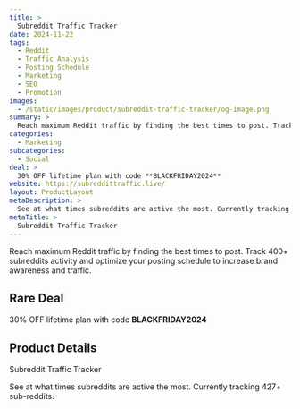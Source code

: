 ```yaml
---
title: >
  Subreddit Traffic Tracker
date: 2024-11-22
tags:
  - Reddit
  - Traffic Analysis
  - Posting Schedule
  - Marketing
  - SEO
  - Promotion
images:
  - /static/images/product/subreddit-traffic-tracker/og-image.png
summary: >
  Reach maximum Reddit traffic by finding the best times to post. Track 400+ subreddits activity and optimize your posting schedule to increase brand awareness and traffic.
categories:
  - Marketing
subcategories:
  - Social
deal: >
  30% OFF lifetime plan with code **BLACKFRIDAY2024**
website: https://subreddittraffic.live/
layout: ProductLayout
metaDescription: >
  See at what times subreddits are active the most. Currently tracking 427+ sub-reddits.
metaTitle: >
  Subreddit Traffic Tracker
---
```

Reach maximum Reddit traffic by finding the best times to post. Track 400+ subreddits activity and optimize your posting schedule to increase brand awareness and traffic.

## Rare Deal

30% OFF lifetime plan with code **BLACKFRIDAY2024**

## Product Details
Subreddit Traffic Tracker

See at what times subreddits are active the most. Currently tracking 427+ sub-reddits.
